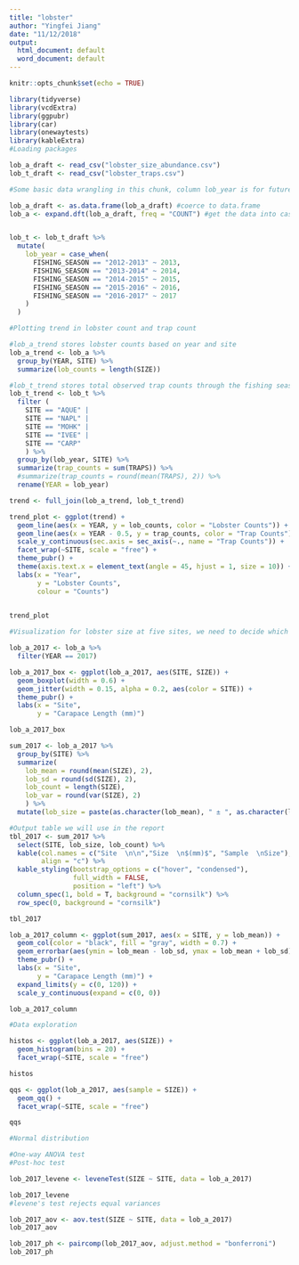 ```yaml
---
title: "lobster"
author: "Yingfei Jiang"
date: "11/12/2018"
output:
  html_document: default
  word_document: default
---
```


```r
knitr::opts_chunk$set(echo = TRUE)
```

```r

library(tidyverse)
library(vcdExtra)
library(ggpubr)
library(car)
library(onewaytests)
library(kableExtra)
#Loading packages

lob_a_draft <- read_csv("lobster_size_abundance.csv")
lob_t_draft <- read_csv("lobster_traps.csv")

```

```r

#Some basic data wrangling in this chunk, column lob_year is for future use when plotting trend, here i am assuming fishing season "x-x+1" is counted as year x+1. This means when we analyze trap count in the future, it is the trap count before the lobster count of the same year, which is collected in August  

lob_a_draft <- as.data.frame(lob_a_draft) #coerce to data.frame
lob_a <- expand.dft(lob_a_draft, freq = "COUNT") #get the data into case format


lob_t <- lob_t_draft %>% 
  mutate(
    lob_year = case_when(
      FISHING_SEASON == "2012-2013" ~ 2013,
      FISHING_SEASON == "2013-2014" ~ 2014,
      FISHING_SEASON == "2014-2015" ~ 2015,
      FISHING_SEASON == "2015-2016" ~ 2016,
      FISHING_SEASON == "2016-2017" ~ 2017
    )
  )

```

```r

#Plotting trend in lobster count and trap count

#lob_a_trend stores lobster counts based on year and site
lob_a_trend <- lob_a %>%
  group_by(YEAR, SITE) %>%
  summarize(lob_counts = length(SIZE))

#lob_t_trend stores total observed trap counts through the fishing season by year and location, this doesnt necessarily make sense since observations are made on selected days.
lob_t_trend <- lob_t %>%
  filter (
    SITE == "AQUE" |
    SITE == "NAPL" |
    SITE == "MOHK" |
    SITE == "IVEE" |
    SITE == "CARP"
    ) %>% 
  group_by(lob_year, SITE) %>% 
  summarize(trap_counts = sum(TRAPS)) %>% 
  #summarize(trap_counts = round(mean(TRAPS), 2)) %>% 
  rename(YEAR = lob_year)

trend <- full_join(lob_a_trend, lob_t_trend)

trend_plot <- ggplot(trend) +
  geom_line(aes(x = YEAR, y = lob_counts, color = "Lobster Counts")) +
  geom_line(aes(x = YEAR - 0.5, y = trap_counts, color = "Trap Counts")) +
  scale_y_continuous(sec.axis = sec_axis(~., name = "Trap Counts")) +
  facet_wrap(~SITE, scale = "free") +
  theme_pubr() +
  theme(axis.text.x = element_text(angle = 45, hjust = 1, size = 10)) +
  labs(x = "Year",
       y = "Lobster Counts",
       colour = "Counts")
  

trend_plot

```

```r

#Visualization for lobster size at five sites, we need to decide which plot is better

lob_a_2017 <- lob_a %>%
  filter(YEAR == 2017)

lob_a_2017_box <- ggplot(lob_a_2017, aes(SITE, SIZE)) +
  geom_boxplot(width = 0.6) +
  geom_jitter(width = 0.15, alpha = 0.2, aes(color = SITE)) +
  theme_pubr() +
  labs(x = "Site",
       y = "Carapace Length (mm)")

lob_a_2017_box

sum_2017 <- lob_a_2017 %>% 
  group_by(SITE) %>% 
  summarize(
    lob_mean = round(mean(SIZE), 2),
    lob_sd = round(sd(SIZE), 2),
    lob_count = length(SIZE),
    lob_var = round(var(SIZE), 2)
    ) %>% 
  mutate(lob_size = paste(as.character(lob_mean), " ± ", as.character(lob_sd)))

#Output table we will use in the report
tbl_2017 <- sum_2017 %>% 
  select(SITE, lob_size, lob_count) %>% 
  kable(col.names = c("Site  \n\n","Size  \n$(mm)$", "Sample  \nSize"), #Assigning column names
        align = "c") %>% 
  kable_styling(bootstrap_options = c("hover", "condensed"), 
                full_width = FALSE, 
                position = "left") %>% 
  column_spec(1, bold = T, background = "cornsilk") %>% 
  row_spec(0, background = "cornsilk")

tbl_2017

lob_a_2017_column <- ggplot(sum_2017, aes(x = SITE, y = lob_mean)) +
  geom_col(color = "black", fill = "gray", width = 0.7) +
  geom_errorbar(aes(ymin = lob_mean - lob_sd, ymax = lob_mean + lob_sd), width = 0.3) +
  theme_pubr() +
  labs(x = "Site",
       y = "Carapace Length (mm)") +
  expand_limits(y = c(0, 120)) +
  scale_y_continuous(expand = c(0, 0))

lob_a_2017_column

```

```r

#Data exploration

histos <- ggplot(lob_a_2017, aes(SIZE)) +
  geom_histogram(bins = 20) +
  facet_wrap(~SITE, scale = "free")

histos

qqs <- ggplot(lob_a_2017, aes(sample = SIZE)) +
  geom_qq() +
  facet_wrap(~SITE, scale = "free")

qqs

#Normal distribution

```


```r

#One-way ANOVA test
#Post-hoc test

lob_2017_levene <- leveneTest(SIZE ~ SITE, data = lob_a_2017)

lob_2017_levene
#levene's test rejects equal variances

lob_2017_aov <- aov.test(SIZE ~ SITE, data = lob_a_2017)
lob_2017_aov

lob_2017_ph <- paircomp(lob_2017_aov, adjust.method = "bonferroni")
lob_2017_ph

```

